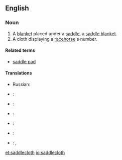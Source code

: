 ==English==

===Noun===
{{en-noun}}
{{wikipedia}}

# A [[blanket]] placed under a [[saddle]], a [[saddle blanket]].
# A cloth displaying a [[racehorse]]'s number.

====Related terms====
* [[saddle pad]]

====Translations====
{{trans-top|A blanket placed under a saddle}}
{{trans-mid}}
* Russian: {{t|ru|чепрак|m|sc=Cyrl|tr=čeprák|alt=чепра́к}}
{{trans-bottom}}

{{trans-top|A cloth displaying a racehorse's number}}
{{trans-mid}}
{{trans-bottom}}

{{checktrans-top}}
* {{ttbc|nl}}: {{t-|nl|sjabrak}}
* {{ttbc|eo}}: {{t|eo|ĉabrako}}
* {{ttbc|fr}}: {{t|fr|chabraque|f}}
* {{ttbc|de}}: {{t|de|Schabracke|f}}
{{trans-mid}}
* {{ttbc|es}}: {{t|es|caparazón|m}}
* {{ttbc|pt}}: {{t|pt|xairel|m}}, {{t|pt|teliz}}
{{trans-bottom}}

[[et:saddlecloth]]
[[io:saddlecloth]]